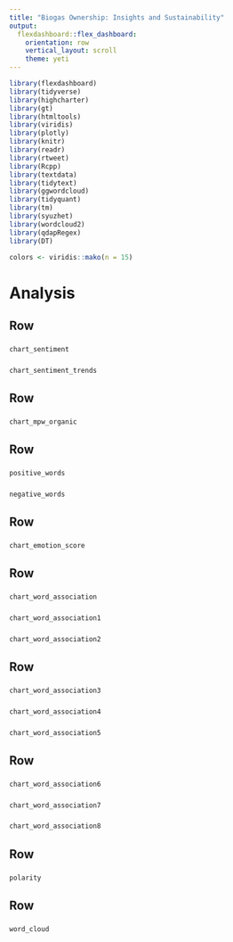 ---
title: "Biogas Ownership: Insights and Sustainability"
output: 
  flexdashboard::flex_dashboard:
    orientation: row
    vertical_layout: scroll
    theme: yeti
---

```{r setup, include=FALSE}
library(flexdashboard)
library(tidyverse)
library(highcharter)
library(gt)
library(htmltools)
library(viridis)
library(plotly)
library(knitr)
library(readr)
library(rtweet)
library(Rcpp)
library(textdata)
library(tidytext)
library(ggwordcloud)
library(tidyquant)
library(tm)
library(syuzhet)
library(wordcloud2)
library(qdapRegex)
library(DT)
```
```{r}
colors <- viridis::mako(n = 15)
```

Analysis
===============================


Row
---------------

###
```{r}
chart_sentiment 
```

###
```{r}
chart_sentiment_trends
```


Row
------------

###
```{r}
chart_mpw_organic
```

Row
---------------

###
```{r}
positive_words
```

###
```{r}
negative_words
```


Row
------------


###
```{r}
chart_emotion_score
```
Row
-------------

###
```{r}
chart_word_association
```

###
```{r}
chart_word_association1
```

###
```{r}
chart_word_association2
```

Row
-------------

###
```{r}
chart_word_association3
```

###
```{r}
chart_word_association4
```

###
```{r}
chart_word_association5
```

Row
-------------

###
```{r}
chart_word_association6
```

###
```{r}
chart_word_association7
```

###
```{r}
chart_word_association8
```

Row
------------

###
```{r}
polarity
```


Row
------------

###
```{r}
word_cloud
```
